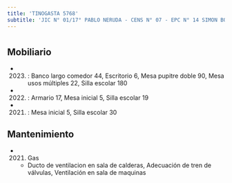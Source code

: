 ```yaml
---
title: 'TINOGASTA 5768'
subtitle: 'JIC N° 01/17° PABLO NERUDA - CENS N° 07 - EPC N° 14 SIMON BOLIVAR'
---
```


#


## Mobiliario

*  (2023) : Banco largo comedor 44, Escritorio 6, Mesa pupitre doble 90, Mesa usos múltiples 22, Silla escolar 180 

*  (2022) : Armario 17, Mesa inicial 5, Silla escolar 19 

*  (2021) : Mesa inicial 5, Silla escolar 30 





## Mantenimiento

*  (2021) Gas 
    + Ducto de ventilacion en sala de calderas, Adecuación de tren de válvulas, Ventilación en sala de maquinas



